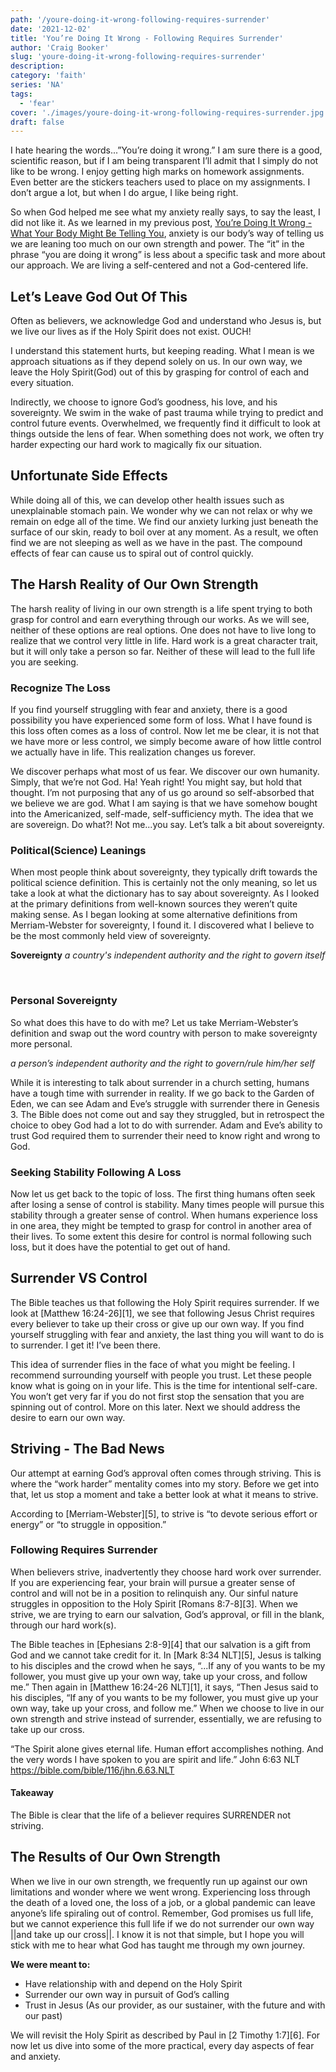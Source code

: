 ```yaml
---
path: '/youre-doing-it-wrong-following-requires-surrender'
date: '2021-12-02'
title: 'You’re Doing It Wrong - Following Requires Surrender'
author: 'Craig Booker'
slug: 'youre-doing-it-wrong-following-requires-surrender'
description:
category: 'faith'
series: 'NA'
tags:
  - 'fear'
cover: './images/youre-doing-it-wrong-following-requires-surrender.jpg'
draft: false
---
```


I hate hearing the words...”You’re doing it wrong.” I am sure there is a good, scientific reason, but if I am being transparent I’ll admit that I simply do not like to be wrong. I enjoy getting high marks on homework assignments. Even better are the stickers teachers used to place on my assignments. I don’t argue a lot, but when I do argue, I like being right.

So when God helped me see what my anxiety really says, to say the least, I did not like it. As we learned in my previous post, [You’re Doing It Wrong - What Your Body Might Be Telling You](https://www.craigbooker.com/youre-doing-it-wrong-what-your-body-might-be-telling-you), anxiety is our body’s way of telling us we are leaning too much on our own strength and power. The “it” in the phrase “you are doing it wrong” is less about a specific task and more about our approach. We are living a self-centered and not a God-centered life.

## Let’s Leave God Out Of This

Often as believers, we acknowledge God and understand who Jesus is, but we live our lives as if the Holy Spirit does not exist. OUCH!

I understand this statement hurts, but keeping reading. What I mean is we approach situations as if they depend solely on us. In our own way, we leave the Holy Spirit(God) out of this by grasping for control of each and every situation.

Indirectly, we choose to ignore God’s goodness, his love, and his sovereignty. We swim in the wake of past trauma while trying to predict and control future events. Overwhelmed, we frequently find it difficult to look at things outside the lens of fear. When something does not work, we often try harder expecting our hard work to magically fix our situation.

## Unfortunate Side Effects

While doing all of this, we can develop other health issues such as unexplainable stomach pain. We wonder why we can not relax or why we remain on edge all of the time. We find our anxiety lurking just beneath the surface of our skin, ready to boil over at any moment. As a result, we often find we are not sleeping as well as we have in the past. The compound effects of fear can cause us to spiral out of control quickly.

## The Harsh Reality of Our Own Strength

The harsh reality of living in our own strength is a life spent trying to both grasp for control and earn everything through our works. As we will see, neither of these options are real options. One does not have to live long to realize that we control very little in life. Hard work is a great character trait, but it will only take a person so far. Neither of these will lead to the full life you are seeking.

### Recognize The Loss

If you find yourself struggling with fear and anxiety, there is a good possibility you have experienced some form of loss. What I have found is this loss often comes as a loss of control. Now let me be clear, it is not that we have more or less control, we simply become aware of how little control we actually have in life. This realization changes us forever.

We discover perhaps what most of us fear. We discover our own humanity. Simply, that we’re not God. Ha! Yeah right! You might say, but hold that thought. I’m not purposing that any of us go around so self-absorbed that we believe we are god. What I am saying is that we have somehow bought into the Americanized, self-made, self-sufficiency myth. The idea that we are sovereign. Do what?! Not me...you say. Let’s talk a bit about sovereignty.

### Political(Science) Leanings

When most people think about sovereignty, they typically drift towards the political science definition. This is certainly not the only meaning, so let us take a look at what the dictionary has to say about sovereignty. As I looked at the primary definitions from well-known sources they weren’t quite making sense. As I began looking at some alternative definitions from Merriam-Webster for sovereignty, I found it. I discovered what I believe to be the most commonly held view of sovereignty.

**Sovereignty**
_a country's independent authority and the right to govern itself_

<br />

### Personal Sovereignty

So what does this have to do with me? Let us take Merriam-Webster’s definition and swap out the word country with person to make sovereignty more personal.

_a person’s independent authority and the right to govern/rule him/her self_

While it is interesting to talk about surrender in a church setting, humans have a tough time with surrender in reality. If we go back to the Garden of Eden, we can see Adam and Eve’s struggle with surrender there in Genesis 3. The Bible does not come out and say they struggled, but in retrospect the choice to obey God had a lot to do with surrender. Adam and Eve’s ability to trust God required them to surrender their need to know right and wrong to God.

### Seeking Stability Following A Loss

Now let us get back to the topic of loss. The first thing humans often seek after losing a sense of control is stability. Many times people will pursue this stability through a greater sense of control. When humans experience loss in one area, they might be tempted to grasp for control in another area of their lives. To some extent this desire for control is normal following such loss, but it does have the potential to get out of hand.

## Surrender VS Control

The Bible teaches us that following the Holy Spirit requires surrender. If we look at [Matthew 16:24-26][1], we see that following Jesus Christ requires every believer to take up their cross or give up our own way. If you find yourself struggling with fear and anxiety, the last thing you will want to do is to surrender. I get it! I’ve been there.

This idea of surrender flies in the face of what you might be feeling. I recommend surrounding yourself with people you trust. Let these people know what is going on in your life. This is the time for intentional self-care. You won’t get very far if you do not first stop the sensation that you are spinning out of control. More on this later. Next we should address the desire to earn our own way.

## Striving - The Bad News

Our attempt at earning God’s approval often comes through striving. This is where the “work harder” mentality comes into my story. Before we get into that, let us stop a moment and take a better look at what it means to strive.

According to [Merriam-Webster][5], to strive is “to devote serious effort or energy” or “to struggle in opposition.”

### Following Requires Surrender

When believers strive, inadvertently they choose hard work over surrender. If you are experiencing fear, your brain will pursue a greater sense of control and will not be in a position to relinquish any. Our sinful nature struggles in opposition to the Holy Spirit [Romans 8:7-8][3]. When we strive, we are trying to earn our salvation, God’s approval, or fill in the blank, through our hard work(s).

The Bible teaches in [Ephesians 2:8-9][4] that our salvation is a gift from God and we cannot take credit for it. In [Mark‬ ‭8:34‬ ‭NLT][5]‬‬, Jesus is talking to his disciples and the crowd when he says, “...If any of you wants to be my follower, you must give up your own way, take up your cross, and follow me.” Then again in [Matthew 16:24-26 NLT][1], it says, “Then Jesus said to his disciples, “If any of you wants to be my follower, you must give up your own way, take up your cross, and follow me.” When we choose to live in our own strength and strive instead of surrender, essentially, we are refusing to take up our cross.

“The Spirit alone gives eternal life. Human effort accomplishes nothing. And the very words I have spoken to you are spirit and life.”
‭‭John‬ ‭6:63‬ ‭NLT‬‬
https://bible.com/bible/116/jhn.6.63.NLT

#### Takeaway

The Bible is clear that the life of a believer requires SURRENDER not striving.
‬‬

## The Results of Our Own Strength

When we live in our own strength, we frequently run up against our own limitations and wonder where we went wrong. Experiencing loss through the death of a loved one, the loss of a job, or a global pandemic can leave anyone’s life spiraling out of control. Remember, God promises us full life, but we cannot experience this full life if we do not surrender our own way ||and take up our cross||. I know it is not that simple, but I hope you will stick with me to hear what God has taught me through my own journey.

**We were meant to:**

- Have relationship with and depend on the Holy Spirit
- Surrender our own way in pursuit of God’s calling
- Trust in Jesus (As our provider, as our sustainer, with the future and with our past)

We will revisit the Holy Spirit as described by Paul in [2 Timothy 1:7][6]. For now let us dive into some of the more practical, every day aspects of fear and anxiety.
